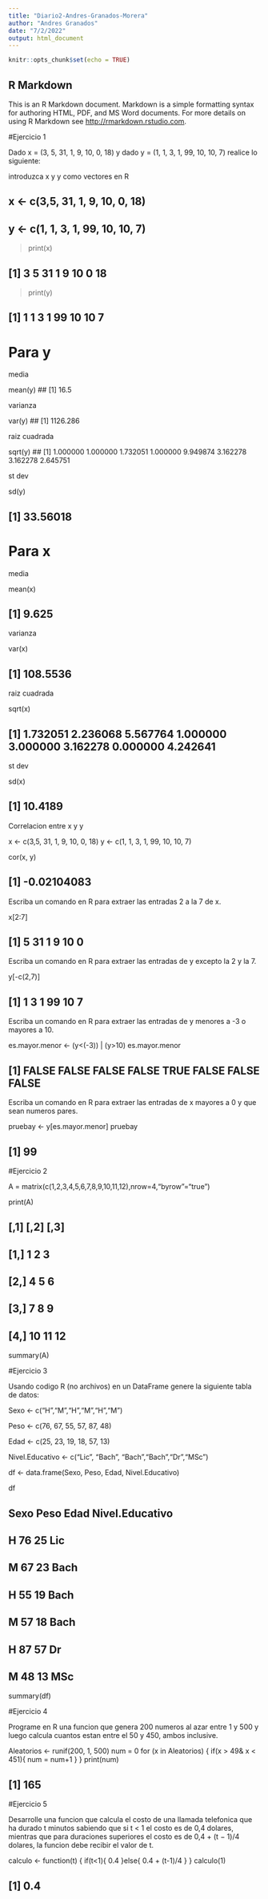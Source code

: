 ---
title: "Diario2-Andres-Granados-Morera"
author: "Andres Granados"
date: "7/2/2022"
output: html_document
---

```{r setup, include=FALSE}
knitr::opts_chunk$set(echo = TRUE)
```

## R Markdown

This is an R Markdown document. Markdown is a simple formatting syntax for authoring HTML, PDF, and MS Word documents. For more details on using R Markdown see <http://rmarkdown.rstudio.com>.


#Ejercicio 1

Dado x = (3, 5, 31, 1, 9, 10, 0, 18) y dado y = (1, 1, 3, 1, 99, 10, 10, 7) realice lo siguiente:

introduzca x y y como vectores en R

## x <- c(3,5, 31, 1, 9, 10, 0, 18)
## y <- c(1, 1, 3, 1, 99, 10, 10, 7)


> print(x)

## [1]  3  5 31  1  9 10  0 18


> print(y)

## [1]  1  1  3  1 99 10 10  7



# Para y

media

mean(y)
## [1] 16.5

varianza

var(y)
## [1] 1126.286

raiz cuadrada

sqrt(y)
## [1] 1.000000 1.000000 1.732051 1.000000 9.949874 3.162278 3.162278 2.645751

st dev

sd(y)

## [1] 33.56018




# Para x

media

mean(x)

## [1] 9.625

varianza

var(x)

## [1] 108.5536

raiz cuadrada

sqrt(x)

## [1] 1.732051 2.236068 5.567764 1.000000 3.000000 3.162278 0.000000 4.242641

st dev

sd(x)

## [1] 10.4189

Correlacion entre x y y

x <- c(3,5, 31, 1, 9, 10, 0, 18)
y <- c(1, 1, 3, 1, 99, 10, 10, 7)

cor(x, y)

## [1] -0.02104083



Escriba un comando en R para extraer las entradas 2 a la 7 de x.

x[2:7]

## [1]  5 31  1  9 10  0


Escriba un comando en R para extraer las entradas de y excepto la 2 y la 7.

y[-c(2,7)]

## [1]  1  3  1 99 10  7


Escriba un comando en R para extraer las entradas de y menores a -3 o mayores a 10.

es.mayor.menor <- (y<(-3)) | (y>10)
es.mayor.menor

## [1] FALSE FALSE FALSE FALSE  TRUE FALSE FALSE FALSE


Escriba un comando en R para extraer las entradas de x mayores a 0 y que sean numeros pares.

pruebay <- y[es.mayor.menor]
pruebay

## [1] 99



#Ejercicio 2

A = matrix(c(1,2,3,4,5,6,7,8,9,10,11,12),nrow=4,"byrow"="true")

print(A)


##            [,1] [,2] [,3]
##    [1,]     1    2    3
##    [2,]     4    5    6
##    [3,]     7    8    9
##    [4,]    10   11    12

summary(A)

#Ejercicio 3

Usando codigo R (no archivos) en un DataFrame genere la siguiente tabla de datos:


Sexo <- c("H","M","H","M","H","M") 

Peso <- c(76, 67, 55, 57, 87, 48)

Edad <- c(25, 23, 19, 18, 57, 13)

Nivel.Educativo <- c("Lic", "Bach", "Bach","Bach","Dr","MSc")

df <- data.frame(Sexo, Peso, Edad, Nivel.Educativo)

df


##        Sexo Peso Edad Nivel.Educativo
##         H    76    25             Lic
##         M    67    23            Bach
##         H    55    19            Bach
##         M    57    18            Bach
##         H    87    57              Dr
##         M    48    13             MSc
 
summary(df)

#Ejercicio 4

Programe en R una funcion que genera 200 numeros al azar entre 1 y 500 y luego calcula cuantos estan entre el 50 y 450, ambos inclusive.


Aleatorios <- runif(200, 1, 500)
num = 0
for (x in Aleatorios) {
  if(x > 49& x < 451){
num = num+1
  }
}
print(num)


## [1] 165



#Ejercicio 5

Desarrolle una funcion que calcula el costo de una llamada telefonica que ha durado t minutos sabiendo que si t < 1 el costo es de 0,4 dolares, mientras que para duraciones superiores el costo es de 0,4 + (t − 1)/4 dolares, la funcion debe recibir el valor de t.


calculo <- function(t) {
  if(t<1){
0.4
  }else{
0.4 + (t-1)/4
  }
}
calculo(1)


## [1] 0.4